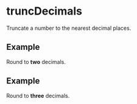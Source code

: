 
# truncDecimals

Truncate a number to the nearest decimal places.

## Example

Round to **two** decimals.

<Example number={13.3689} maxDecimalPlaces={2} />

## Example

Round to **three** decimals.

<Example number={-13.1124} maxDecimalPlaces={3} />
